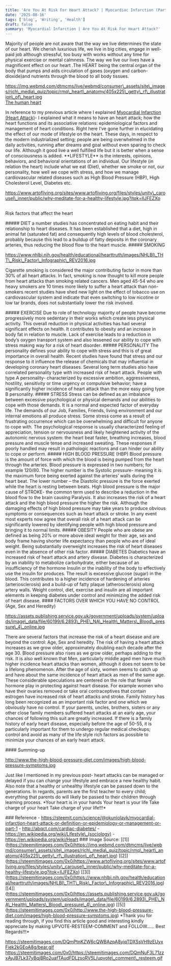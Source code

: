 ```yaml
---
title: 'Are You At Risk For Heart Attack? | Myocardiac Infarction (Part 2)'
date: '2025-08-16'
tags: ['blog', 'Writing', 'Health']
draft: false
summary: 'Myocardial Infarction | Are You At Risk For Heart Attack?'
---
```


Majority of people are not aware that the way we live determines the state of our heart. We cherish luxurious life, we live in big cities, engage in well-paid job although stressful, too busy with works without any time for physical exercise or mental calmness. The way we live our lives have a magnificent effect on our heart .The HEART being the central organ of the body that pumps and aids circulation of gases (oxygen and carbon-dioxide)and nutrients through the blood to all body tissues.

https://img.webmd.com/dtmcms/live/webmd/consumer\_assets/site\_images/rich\_media\_quiz/topic/rmq\_heart\_anatomy/405x225\_getty\_rf\_illustration\_of\_heart.jpg  
[The human heart](https://img.webmd.com/dtmcms/live/webmd/consumer_assets/site_images/rich_media_quiz/topic/rmq_heart_anatomy/405x225_getty_rf_illustration_of_heart.jpg)

In reference to my previous article where I explained [Myocardial Infarction (Heart Attack)](https://steemit.com/science/@okunlolayk/myocardial-infarction-heart-attack-or-definition-or-epidemiology-or-management-or-part-1)\- I explained what it means to have an heart attack; how the heart functions and its associative relations: epidemiological factors and management of heart conditions. Right here I’ve gone further in elucidating the effect of our mode of lifestyle on the heart. These days, in respect to the modern industrialized setting; people are being overwhelmed in the daily activities, running after dreams and goal without even sparing to check our life. Although it good live a well fulfilled life but it is better when a sense of consciousness is added. \*\*LIFESTYLE\*\* is the interests, opinions, behaviors, and behavioral orientations of an individual. Our lifestyle (in relation the heart) include what we eat (Diet), whether we smoke or not, our personality, how well we cope with stress, and how we manage cardiovascular related diseases such as High Blood Pressure (HBP), High Cholesterol Level, Diabetes etc.

https://www.artofliving.org/sites/www.artofliving.org/files/styles/unity\_carousel\_inner/public/why-meditate-for-a-healthy-lifestyle.jpg?itok=IlJFEZXo

## 

Risk factors that affect the heart

\##### DIET a number studies has concentrated on eating habit and their relationship to heart diseases. It has been established that a diet, high in animal fat (saturated fat) and consequently high levels of blood cholesterol, probably because this lead to a buildup of fatty deposits in the coronary arteries, thus reducing the blood flow to the heart muscle. ##### SMOKING

https://www.nhlbi.nih.gov/health/educational/hearttruth/images/NHLBI\_THT\_Risk\_Factor\_Infographic\_REV2016.jpg

Cigarette smoking is considered the major contributing factor in more than 30% of all heart attacks. In fact, smoking is now thought to kill more people from heart attacks than smoking related cancers. Men aged 45-54 who are heavy smokers are 10 times more likely to suffer a heart attack than non-smokers recent studies have shed new light on the effect of tobacco use on cardiovascular system and indicate that even switching to low nicotine or low tar brands, does not substantially lower the risk involved.

\##### EXERCISE Due to role of technology majority of people have become progressively more sedentary in their works which create less physical activity. This overall reduction in physical activities has had several significant effects on health. It contributes to obesity and an increase in body fat in relation to muscle. Lack of exercise leads to a reduction in body’s oxygen transport system and also lessened our ability to cope with stress making way for a risk of heart disorder. ##### PERSONALITY The personality defines your ability to cope with stress and this is of great importance in overall health. Recent studies have found that stress and our response to it influence the release of chemicals that may influential in developing coronary heart diseases. Several long term studies also have correlated personality type with increased risk of heart attack. People with type A personality- characterized by excessive ambition, aggressiveness, hostility, sensitivity or time urgency or compulsive behavior; have a significantly higher incidence of heart attack than the more easy going type B personality. ##### STRESS Stress can be defined as an imbalance between excessive psychological or physical demands and our abilities to cope with those demands. It is a normal and expected factor of everyday life. The demands of our Job, Families, Friends, living environment and our internal emotions all produce stress. Some stress come as a result of frustrating occurrence which can be overwhelming and difficult for anyone to cope with. The psychological response is usually characterized feeling of appreciation, tension or nervousness and likely heightened activity of the autonomic nervous system: the heart beat faster, breathing increases, blood pressure and muscle tense and increased sweating. These responses if poorly handled may result in pathologic reactions and can hinder our ability to cope or perform. ##### HIGH BLOOD PRESSURE (HBP) Blood pressure is the amount of force with which the blood is being pumped from the heart through the arteries. Blood pressure is expressed in two numbers; for example 120/80. The higher number is the Systolic pressure- meaning it is the maximum force being exerted against the arteries’ walls during the heart beat. The lower number – the Diastolic pressure is the force exerted while the heart is resting between beats. High blood pressure is the major cause of STROKE- the common term used to describe a reduction in the blood flow to the brain causing Paralysis. It also increases the risk of a heart attack and the high blood pressure the higher the risk. Although the damaging effects of high blood pressure may take years to produce obvious symptoms or consequences such as heart attack or stroke. In any event most experts now agree that overall risk of a heart attack can be significantly lowered by identifying people with high blood pressure and bringing it to normal limits. ##### OBESITY People who are obese are defined as being 20% or more above ideal weight for their age, sex and body frame having shorter life expectancy than people who are of ideal weight. Being substantially overweight increases the risk of heart diseases even in the absence of other risk factor. ##### DIABETES Diabetics have an increased risk of heart attack and artery disease. Diabetes is characterized by an inability to metabolize carbohydrate, either because of an insufficiency of the hormone Insulin or the inability of the body to effectively use the insulin for produces. The result is excessive glucose (sugar) in the blood. This contributes to a higher incidence of hardening of arteries (arteriosclerosis) and a build-up of fatty plaque (atherosclerosis) along artery walls. Weight control, diet, exercise and insulin are all important elements in keeping diabetes under control and minimizing the added risk of heart disease. #### FACTORS OVER WHICH YOU HAVE NO CONTROL (Age, Sex and Heredity)

https://assets.publishing.service.gov.uk/government/uploads/system/uploads/image\_data/file/60199/6.2893\_PHE\_NA\_Health\_Matters\_Blood\_pressure\_4\_online.jpg

There are several factors that increase the risk of a heart disease and are beyond the control: Age, Sex and heredity. The risk of having a heart attack increases as we grow older, approximately doubling each decade after the age 30. Blood pressure also rises as we grow older, perhaps adding to the risk. It is also well known that Men, particularly middle aged men have much higher incidence heart attacks than women, although it does not seem to be a lifelong phenomenon. After the age of sixty, women seems to catch up and have about the same incidence of heart attack as men of the same age. These considerable speculations are centered on the role that female hormone play in protecting against heart disease. For example women who have their ovaries removed or take oral contraceptives that contain estrogen have increased risk of heart attacks and stroke. Family history has long been recognized as an important risk factor and one which we obviously have no control. If your parents, uncles, brothers, sisters or any other close family members suffered heart attacks at an early age, your chances of following this suit are greatly increased. If there is a family history of early heart disease, especially before the age of 50-55, it is particularly important for them to undergo regular medical checkups; control and avoid as many of the life style rich factors as possible to minimize your chances of an early heart attack.

\#### Summing-up

http://www.the-high-blood-pressure-diet.com/images/high-blood-pressure-symptoms.jpg

Just like I mentioned in my previous post- heart attacks can be managed or delayed if you can change your lifestyle and embrace a new healthy habit. Also note that a healthy or unhealthy lifestyle can be passed down to the generations. In regards, parents are the first teacher to every child; everything that parents do will likely be passed to their children through learning process. \*Your heart is in your hands Your heart is your life Take charge of your heart Take charge of your life!!!\*

\### Reference - https://steemit.com/science/@okunlolayk/myocardial-infarction-heart-attack-or-definition-or-epidemiology-or-management-or-part-1 - http://abqct.com/cardiac-diabetes/ - https://en.wikipedia.org/wiki/Lifestyle\_(sociology) - https://en.wikipedia.org/wiki/Heart ### Image Source: \[\[1\]\](https://steemitimages.com/0x0/https://img.webmd.com/dtmcms/live/webmd/consumer\_assets/site\_images/rich\_media\_quiz/topic/rmq\_heart\_anatomy/405x225\_getty\_rf\_illustration\_of\_heart.jpg) \[\[2\]\](https://steemitimages.com/0x0/https://www.artofliving.org/sites/www.artofliving.org/files/styles/unity\_carousel\_inner/public/why-meditate-for-a-healthy-lifestyle.jpg?itok=IlJFEZXo) \[\[3\]\](https://steemitimages.com/0x0/https://www.nhlbi.nih.gov/health/educational/hearttruth/images/NHLBI\_THT\_Risk\_Factor\_Infographic\_REV2016.jpg) \[\[4\]\](https://steemitimages.com/0x0/https://assets.publishing.service.gov.uk/government/uploads/system/uploads/image\_data/file/60199/6.2893\_PHE\_NA\_Health\_Matters\_Blood\_pressure\_4\_online.jpg) \[\[5\]\](https://steemitimages.com/0x0/http://www.the-high-blood-pressure-diet.com/images/high-blood-pressure-symptoms.jpg) \*Thank you for reading through, if you find this article good and interesting kindly appreciate by making UPVOTE-RESTEEM-COMMENT and FOLLOW…… Best Regards!!!\*

https://steemitimages.com/DQmPtnKZW6cQWBAzpA8yiqTDXSsVH9zEUyxFiek2kGEoA8g/bear.gif https://steemitimages.com/0x0/https://steemitimages.com/DQmNuF3L71zzxAyJB7Lk37yBqjBRo2uafTAudFDLzsoRV5L/upvote\_comment\_resteem.gif